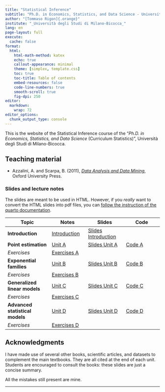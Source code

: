 ```yaml
---
title: "Statistical Inference"
subtitle: "Ph.D. in Economics, Statistics, and Data Science - University of Milano-Bicocca"
author: "[Tommaso Rigon]{.orange}"
institute: "_Università degli Studi di Milano-Bicocca_"
lang: en
page-layout: full
execute:
  cache: false
format:
  html:
    html-math-method: katex
    echo: true
    callout-appearance: minimal
    theme: [simplex, template.css]
    toc: true
    toc-title: Table of contents
    embed-resources: false
    code-line-numbers: true
    smooth-scroll: true
    fig-dpi: 250
editor: 
  markdown: 
    wrap: 72
editor_options: 
  chunk_output_type: console
---
```


This is the website of the [Statistical Inference]{.blue} course of the "*Ph.D. in
Economics, Statistics, and Data Science* (Curriculum Statistics)",
Università degli Studi di Milano-Bicocca.

## Teaching material

-   Azzalini, A. and Scarpa, B. (2011), [*Data Analysis and Data
    Mining*](http://azzalini.stat.unipd.it/Book-DM/), Oxford University
    Press.

### Slides and lecture notes

The slides are meant to be used in HTML. However, if you *really* want
to convert the HTML slides into pdf files, you can [follow the
instruction of the quarto
documentation](https://quarto.org/docs/presentations/revealjs/presenting.html#print-to-pdf).

| Topic                          | Notes                                | Slides                                             | Code                  |
|---------------------|-----------------|------------------|-----------------|
| **Introduction**               | [Introduction](slides/un_intro.html) | [Slides Introduction](slides/un_intro_slides.html) |                       |
| **Point estimation** | [Unit A](slides/un_A.html)           | [Slides Unit A](slides/un_A_slides.html)           | [Code A](code/un_A.R) |
| *Exercises*                    | [Exercises A](exe/exe_A.html)        |                                                    |                       |
| **Exponential families**       | [Unit B](slides/un_B.html)           | [Slides Unit B](slides/un_B_slides.html)           | [Code B](code/un_B.R) |
| *Exercises*                    | [Exercises B](exe/exe_B.html)        |                                                    |                       |
| **Generalized linear models**          | [Unit C](slides/un_C.html)           | [Slides Unit C](slides/un_C_slides.html)           | [Code C](code/un_C.R) |
| *Exercises*                    | [Exercises C](exe/exe_C.html)        |                                                    |                       |
| **Advanced statistical models**            | [Unit D](slides/un_D.html)           | [Slides Unit D](slides/un_D_slides.html)           | [Code D](code/un_D.R) |
| *Exercises*                    | [Exercises D](exe/exe_D.html)        |                                                    |                       |

<!-- ## Exam -->

<!-- #### Mock exam -->

<!-- An example of written examination is provided at [this link](exe/exe_exam.html).  -->

<!-- ## Prerequisites -->

<!-- Knowledge of the topics (i) linear algebra, (ii) linear models is highly recommended. -->

<!-- Knowledge of topics covered in the courses Probability and Statistics M -->

<!-- and Advanced Statistics M is also highly recommended. -->

## Acknowledgments

<!-- The primary source of this website's content are the textbooks [Azzalini and Scarpa (2011)]{.blue} and [Hastie, Tibshirani, and Friedman (2009)]{.orange}. A few pictures have been taken from the textbooks; in these cases the original source is cited.  -->

I have made use of several other books, scientific articles, and
datasets to complement the main textbooks. They are all cited at the end
of each unit. Students are encouraged to consult the books: these slides
are just a concise summary.

<!-- I am also grateful to Aldo Solari, who gracefully shared the material of the courses [Data Mining](https://aldosolari.github.io/DM/) and [Statistical Learning](https://aldosolari.github.io/SL/). These websites have been used to lay the basis of this course. -->

All the mistakes still present are mine.

------------------------------------------------------------------------
